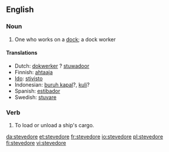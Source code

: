 {{rfv}}
==English==
{{wikipedia}}

===Noun===
{{en-noun}}

# One who works on a [[dock]]; a dock worker

====Translations====
* Dutch: [[dokwerker]] {{m}}? [[stuwadoor]]
* Finnish: [[ahtaaja]]
* [[Ido]]: [[stivisto]]
* Indonesian: [[buruh kapal]]?, [[kuli]]?
* Spanish: [[estibador]] {{m}}
* Swedish: [[stuvare]]

===Verb===
{{en-verb|stevedor|ing}}

# {{transitive}} To load or unload a ship's cargo.

[[da:stevedore]]
[[et:stevedore]]
[[fr:stevedore]]
[[io:stevedore]]
[[pl:stevedore]]
[[fi:stevedore]]
[[vi:stevedore]]